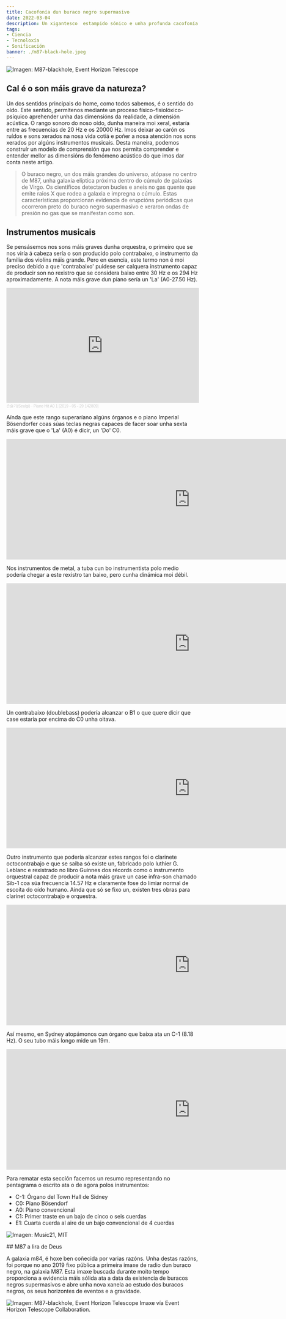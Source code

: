 ```yaml
---
title: Cacofonía dun buraco negro supermasivo
date: 2022-03-04
description: Un xigantesco  estampido sónico e unha profunda cacofonía periódica de son emanaron dun buraco negro supermasivo.
tags:
- Ciencia
- Tecnoloxía
- Sonificación
banner: ./m87-black-hole.jpeg
---
```


![Imagen: M87-blackhole, Event Horizon Telescope](./m87-black-hole.jpeg)

## Cal é o son máis grave da natureza?

Un dos sentidos principais do home, como todos sabemos, é o sentido do oído. Este sentido, permítenos mediante un proceso físico-fisiolóxico-psíquico aprehender unha das dimensións da realidade, a dimensión acústica. 
O rango sonoro do noso oído, dunha maneira moi xeral, estaría entre as frecuencias de 20  Hz e os 20000  Hz. 
Imos deixar ao carón os ruídos e sons xerados na nosa vida cotiá e poñer a nosa atención nos sons xerados por algúns instrumentos musicais. Desta maneira, podemos construír un modelo de comprensión que nos permita comprender e entender mellor as dimensións do fenómeno acústico do que imos dar conta neste artigo. 

> O buraco negro, un dos máis grandes do universo, atópase no centro de  M87, unha galaxia elíptica próxima dentro do cúmulo de galaxias de Virgo. Os científicos detectaron bucles e aneis no gas quente que emite raios X que rodea a galaxia e impregna o cúmulo. Estas características proporcionan evidencia de erupcións periódicas que ocorreron preto do buraco negro  supermasivo e xeraron ondas de presión no gas que se manifestan como son.

## Instrumentos musicais
Se pensásemos nos sons máis graves dunha orquestra, o primeiro que se nos viría á cabeza sería o son producido polo contrabaixo, o instrumento da familia dos violíns máis grande. Pero en esencia, este termo non é moi preciso debido a que 'contrabaixo' puidese ser calquera instrumento capaz de producir son no rexistro que se considera baixo entre 30  Hz e os 294  Hz aproximadamente.
A nota máis grave dun piano sería un 'La' (A0-27.50 Hz). 

<iframe width="100%" height="300" scrolling="no" frameborder="no" allow="autoplay" src="https://w.soundcloud.com/player/?url=https%3A//api.soundcloud.com/tracks/671583782&color=%23182a92&auto_play=false&hide_related=false&show_comments=true&show_user=true&show_reposts=false&show_teaser=true&visual=true"></iframe><div style="font-size: 10px; color: #cccccc;line-break: anywhere;word-break: normal;overflow: hidden;white-space: nowrap;text-overflow: ellipsis; font-family: Interstate,Lucida Grande,Lucida Sans Unicode,Lucida Sans,Garuda,Verdana,Tahoma,sans-serif;font-weight: 100;"><a href="https://soundcloud.com/bethuelson" title="손슬기(Seulgi)" target="_blank" style="color: #cccccc; text-decoration: none;">손슬기(Seulgi)</a> · <a href="https://soundcloud.com/bethuelson/piano-hit-a0-1-2019-05-29" title="Piano Hit A0 1 [2019 - 05 - 29 142809]" target="_blank" style="color: #cccccc; text-decoration: none;">Piano Hit A0 1 [2019 - 05 - 29 142809]</a></div>

Aínda que este rango superaríano algúns órganos e o piano Imperial  Bösendorfer coas súas teclas negras capaces de facer soar unha sexta máis grave que o 'La' (A0) é dicir, un 'Do' C0.

<iframe width="960" height="315" src="https://www.youtube.com/embed/ORho0WyjtGk" title="YouTube video player" frameborder="0" allow="accelerometer; autoplay; clipboard-write; encrypted-media; gyroscope; picture-in-picture" allowfullscreen></iframe>

Nos instrumentos de metal, a tuba cun bo  instrumentista polo medio podería chegar a este rexistro tan baixo, pero cunha dinámica moi débil.

<iframe width="960" height="315" src="https://www.youtube.com/embed/REBMyEZ9j3Y" title="YouTube video player" frameborder="0" allow="accelerometer; autoplay; clipboard-write; encrypted-media; gyroscope; picture-in-picture" allowfullscreen></iframe>

Un contrabaixo (doublebass) podería alcanzar o B1 o que quere dicir que case estaría por encima do  C0 unha oitava.

<iframe width="960" height="315" src="https://www.youtube.com/embed/cW7wxLnZFCA?start=105" title="YouTube video player" frameborder="0" allow="accelerometer; autoplay; clipboard-write; encrypted-media; gyroscope; picture-in-picture" allowfullscreen></iframe>

Outro instrumento que podería alcanzar estes rangos foi o clarinete octocontrabajo e que se saiba só existe un, fabricado polo  luthier  G.  Leblanc e rexistrado no libro  Guinnes dos récords como o instrumento  orquestral capaz de producir a nota máis grave un case  infra-son chamado Sib-1 coa súa frecuencia 14.57 Hz e claramente fose do limiar  normal de escoita do oído humano. Aínda que só se fixo un, existen tres obras para  clarinet  octocontrabajo e orquestra.

<iframe width="960" height="315" src="https://www.youtube.com/embed/AsawO9dsZ8g?start=59" title="YouTube video player" frameborder="0" allow="accelerometer; autoplay; clipboard-write; encrypted-media; gyroscope; picture-in-picture" allowfullscreen></iframe>

Así mesmo, en Sydney atopámonos cun órgano que baixa ata un  C-1 (8.18 Hz). O seu tubo máis longo mide un 19m.

<iframe width="960" height="315" src="https://www.youtube.com/embed/wwmcIesEkQ0?start=414" title="YouTube video player" frameborder="0" allow="accelerometer; autoplay; clipboard-write; encrypted-media; gyroscope; picture-in-picture" allowfullscreen></iframe>

Para rematar esta sección facemos un resumo representando no pentagrama o escrito ata o de agora polos instrumentos:

- C-1: Órgano del Town Hall de Sidney
- C0: Piano Bösendorf
- A0: Piano convencional
- C1: Primer traste en un bajo de cinco o seis cuerdas
- E1: Cuarta cuerda al aire de un bajo convencional de 4 cuerdas

![Imagen: Music21, MIT](./sons-graves.jpg)

## M87 a lira de Deus


A galaxia  m84, é hoxe ben coñecida por varias razóns. Unha destas razóns, foi porque no ano 2019 fixo pública a primeira imaxe de radio dun buraco negro, na galaxia  M87. Esta imaxe buscada durante moito tempo proporciona a evidencia máis sólida ata a data da existencia de buracos negros  supermasivos e abre unha nova xanela ao estudo dos buracos negros, os seus horizontes de eventos e a gravidade. 

![Imagen: M87-blackhole, Event Horizon Telescope](./blackhole.jpg)
Imaxe vía  Event  Horizon  Telescope  Collaboration.



